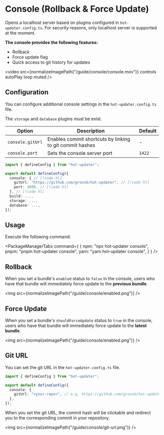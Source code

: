 
# Console (Rollback & Force Update)

Opens a localhost server based on plugins configured in `hot-updater.config.ts`.
For security reasons, only localhost server is supported at the moment.

**The console provides the following features:**
- Rollback
- Force update flag
- Quick access to git history for updates


<video src={normalizeImagePath("/guide/console/console.mov")} controls autoPlay loop muted />


## Configuration
You can configure additional console settings in the `hot-updater.config.ts` file.

The `storage` and `database` plugins must be exist.

| Option | Description | Default |
| --- | --- | --- |
| `console.gitUrl` | Enables commit shortcuts by linking to git commit hashes | - |
| `console.port` | Sets the console server port | `1422` |

```ts title="hot-updater.config.ts"
import { defineConfig } from "hot-updater";

export default defineConfig({
  console: { // [!code hl]
    gitUrl: "https://github.com/gronxb/hot-updater", // [!code hl]
    port: 3000, // [!code hl]
  }, // [!code hl]
  build: ...,
  storage: ...,
  database: ...,
});

```

## Usage
Execute the following command:

<PackageManagerTabs command={
  {
    npm: "npx hot-updater console",
    pnpm: "pnpm hot-updater console",
    yarn: "yarn hot-updater console",
  }
} />



## Rollback

When you set a bundle's `enabled` status to `false` in the console, users who have that bundle will immediately force update to the **previous bundle**.

<img src={normalizeImagePath("/guide/console/enabled.png")} />

## Force Update
When you set a bundle's `shouldForceUpdate` status to `true` in the console, users who have that bundle will immediately force update to the **latest bundle**.

<img src={normalizeImagePath("/guide/console/enabled.png")} />

## Git URL

You can set the git URL in the `hot-updater.config.ts` file.

```ts title="hot-updater.config.ts"
import { defineConfig } from "hot-updater";

export default defineConfig({
  console: {
    gitUrl: "<your-repo>", // e.g. https://github.com/gronxb/hot-updater // [!code hl]
  },
});
```
When you set the git URL, the commit hash will be clickable and redirect you to the corresponding commit in your repository.

<img src={normalizeImagePath("/guide/console/git-url.png")} />
